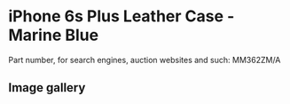
# iPhone 6s Plus Leather Case - Marine Blue

Part number, for search engines, auction websites and such: MM362ZM/A

## Image gallery

<div style={{ width: "768px" }}>
  <GalleryComponent
    images={[
      {
        original: "/everysource/MM362.png",
        thumbnail: "/everypreview/MM362.png",
      },
      {
        original: "/everysource/MM362_AV1_GOLD.png",
        thumbnail: "/everypreview/MM362_AV1_GOLD.png",
      },
      {
        original: "/everysource/MM362_AV1_SILVER.png",
        thumbnail: "/everypreview/MM362_AV1_SILVER.png",
      },
      {
        original: "/everysource/MM362_AV1_SPACE_GRAY.png",
        thumbnail: "/everypreview/MM362_AV1_SPACE_GRAY.png",
      }
    ]}
  />
</div>